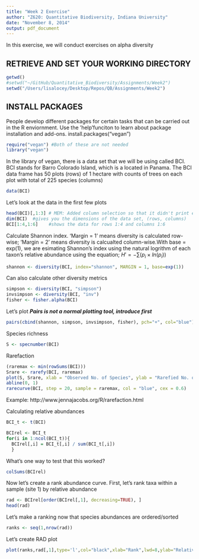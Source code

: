 ```yaml
---
title: "Week 2 Exercise"
author: "Z620: Quantitative Biodiversity, Indiana University"
date: "November 8, 2014"
output: pdf_document
---
```

In this exercise, we will conduct exercises on alpha diversity

## RETRIEVE AND SET YOUR WORKING DIRECTORY

```r
getwd()
#setwd("~/GitHub/Quantitative_Biodiversity/Assignments/Week2")
setwd("/Users/lisalocey/Desktop/Repos/QB/Assignments/Week2")
```

## INSTALL PACKAGES
People develop different packages for certain tasks that can be carried out in the R enviornment. Use the 'help'funciton to learn about package installation and add-ons. install.packages("vegan")

```r
require("vegan") #Both of these are not needed
library("vegan")
```

In the library of vegan, there is a data set that we will be using called BCI. BCI stands for Barro Colorado Island, which is a located in Panama. The BCI data frame has 50 plots (rows) of 1 hectare with counts of trees on each plot with total of 225 species (columns)

```r
data(BCI)
```

Let's look at the data in the first few plots

```r
head(BCI)[,1:3] # MEM: Added column selection so that it didn't print everything.
dim(BCI)  #gives you the dimensions of the data set, (rows, columns)
BCI[1:4,1:6]	#shows the data for rows 1:4 and columns 1:6
```

Calculate Shannon index. 'Margin = 1' means diversity is calculated row-wise; 'Margin = 2' means diversity is calcualted column-wise.With base = exp(1), we are esimating Shannon's index using the natural logrithm of each taxon's relative abundance using the equation; $H' = -{\sum ( p_{i} \times ln(p_{i}))}$

```r
shannon <- diversity(BCI, index="shannon", MARGIN = 1, base=exp(1))
```

Can also calculate other diversity metrics

```r
simpson <- diversity(BCI, "simpson")
invsimpson <- diversity(BCI, "inv")
fisher <- fisher.alpha(BCI)
``` 

Let's plot ***Pairs is not a normal plotting tool, introduce first***

```r
pairs(cbind(shannon, simpson, invsimpson, fisher), pch="+", col="blue")
```

Species richness

```r
S <- specnumber(BCI)
```

Rarefaction

```r
(raremax <- min(rowSums(BCI)))
Srare <- rarefy(BCI, raremax)
plot(S, Srare, xlab = "Observed No. of Species", ylab = "Rarefied No. of Species")
abline(0, 1)
rarecurve(BCI, step = 20, sample = raremax, col = "blue", cex = 0.6)
```

Example: http://www.jennajacobs.org/R/rarefaction.html

Calculating relative abundances
```r
BCI_t <- t(BCI)

BCIrel <- BCI_t
for(i in 1:ncol(BCI_t)){
  BCIrel[,i] = BCI_t[,i] / sum(BCI_t[,i])
  }
```

What's one way to test that this worked?
```r
colSums(BCIrel)
```

Now let's create a rank abundance curve. First, let's rank taxa within a sample (site 1) by relative abundance

```r
rad <- BCIrel[order(BCIrel[,1], decreasing=TRUE), ]
head(rad)
```

Let's make a ranking now that species abundances are ordered/sorted 

```r
ranks <- seq(1,nrow(rad))
```

Let's create RAD plot

```r
plot(ranks,rad[,1],type='l',col="black",xlab="Rank",lwd=8,ylab="Relative Abundance",xlim=range(ranks))
```



